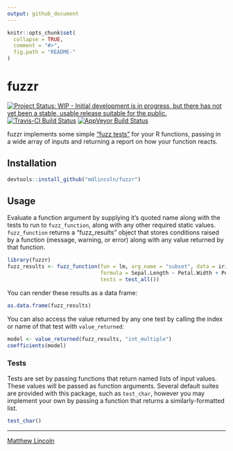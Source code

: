 ```yaml
---
output: github_document
---
```


<!-- README.md is generated from README.Rmd. Please edit that file -->

```r
knitr::opts_chunk$set(
  collapse = TRUE,
  comment = "#>",
  fig.path = "README-"
)
```

# fuzzr

[![Project Status: WIP - Initial development is in progress, but there has not yet been a stable, usable release suitable for the public.](http://www.repostatus.org/badges/latest/wip.svg)](http://www.repostatus.org/#wip)
[![Travis-CI Build Status](https://travis-ci.org/mdlincoln/fuzzr.svg?branch=master)](https://travis-ci.org/mdlincoln/fuzzr)
[![AppVeyor Build Status](https://ci.appveyor.com/api/projects/status/github/mdlincoln/fuzzr?branch=master&svg=true)](https://ci.appveyor.com/project/mdlincoln/fuzzr)


fuzzr implements some simple ["fuzz tests"](https://en.wikipedia.org/wiki/Fuzz_testing) for your R functions, passing in a wide array of inputs and returning a report on how your function reacts.

## Installation

```r
devtools::install_github("mdlincoln/fuzzr")
```

## Usage

Evaluate a function argument by supplying it's quoted name along with the tests to run to `fuzz_function`, along with any other required static values. 
`fuzz_function` returns a "fuzz_results" object that stores conditions raised by a function (message, warning, or error) along with any value returned by that function.

```r
library(fuzzr)
fuzz_results <- fuzz_function(fun = lm, arg_name = "subset", data = iris, 
                              formula = Sepal.Length ~ Petal.Width + Petal.Length, 
                              tests = test_all())
```

You can render these results as a data frame:

```r
as.data.frame(fuzz_results)
```

You can also access the value returned by any one test by calling the index or name of that test with `value_returned`:

```r
model <- value_returned(fuzz_results, "int_multiple")
coefficients(model)
```

### Tests

Tests are set by passing functions that return named lists of input values.
These values will be passed as function arguments.
Several default suites are provided with this package, such as `test_char`, however you may implement your own by passing a function that returns a similarly-formatted list.

```r
test_char()
```

---
[Matthew Lincoln](http://matthewlincoln.net)
